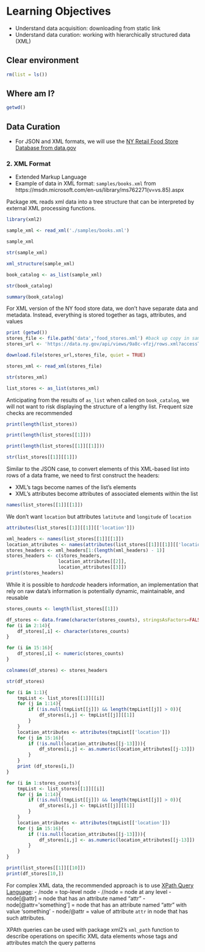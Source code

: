 # Learning Objectives

- Understand data acquisition: downloading from static link
- Understand data curation: working with hierarchically structured data (XML)

## Clear environment

```r
rm(list = ls())
```

## Where am I?

```r
getwd()
```

## Data Curation

- For JSON and XML formats, we will use the [NY Retail Food Store Database from data.gov](https://catalog.data.gov/dataset/retail-food-stores/resource/498a7e81-ea0e-425c-bb8d-a4e36d619f81)


### 2. XML Format

- Extended Markup Language
- Example of data in XML format: `samples/books.xml` from https://msdn.microsoft.com/en-us/library/ms762271(v=vs.85).aspx

Package `XML` reads xml data into a tree structure that can be interpreted by external XML processing functions. 

```r
library(xml2)
```

```r
sample_xml <- read_xml('./samples/books.xml')
```

```r
sample_xml
```

```r
str(sample_xml)
```

```r
xml_structure(sample_xml)
```

```r
book_catalog <- as_list(sample_xml)
```

```r
str(book_catalog)
```

```r
summary(book_catalog)
```

For XML version of the NY food store data, we don't have separate data and metadata. Instead, everything is stored together as tags, attributes, and values


```r
print (getwd())
stores_file <- file.path('data','food_stores.xml') #back up copy in samples/food_stores.xml
stores_url <- 'https://data.ny.gov/api/views/9a8c-vfzj/rows.xml?accessType=DOWNLOAD'
```


```r
download.file(stores_url,stores_file, quiet = TRUE)
```


```r
stores_xml <- read_xml(stores_file)
```


```r
str(stores_xml)
```


```r
list_stores <- as_list(stores_xml)
```

Anticipating from the results of `as_list` when called on `book_catalog`, we will not want to risk displaying the structure of a lengthy list. Frequent size checks are recommended


```r
print(length(list_stores))
```


```r
print(length(list_stores[[1]]))
```


```r
print(length(list_stores[[1]][[1]]))
```


```r
str(list_stores[[1]][[1]])
```

Similar to the JSON case, to convert elements of this XML-based list into rows of a data frame, we need to first construct the headers:

- XML's tags become names of the list's elements
- XML's attributes become attributes of associated elements within the list


```r
names(list_stores[[1]][[1]])
```

We don't want `location` but attributes `latitute` and `longitude` of `location`


```r
attributes(list_stores[[1]][[1]][['location']])
```


```r
xml_headers <- names(list_stores[[1]][[1]])
location_attributes <- names(attributes(list_stores[[1]][[1]][['location']]))
stores_headers <- xml_headers[1:(length(xml_headers) - 1)]
stores_headers <- c(stores_headers,
                   location_attributes[[2]],
                   location_attributes[[3]])
print(stores_headers)
```

While it is possible to *hardcode* headers information, an implementation that rely on raw data's information is potentially dynamic, maintainable, and reusable


```r
stores_counts <- length(list_stores[[1]])

df_stores <- data.frame(character(stores_counts), stringsAsFactors=FALSE)
for (i in 2:14){
    df_stores[,i] <- character(stores_counts)
}

for (i in 15:16){
    df_stores[,i] <- numeric(stores_counts)
}

colnames(df_stores) <- stores_headers
```


```r
str(df_stores)
```


```r
for (i in 1:1){
    tmpList <- list_stores[[1]][[i]]
    for (j in 1:14){
        if (!is.null(tmpList[[j]]) && length(tmpList[[j]] > 0)){
            df_stores[i,j] <- tmpList[[j]][[1]]
        }
    }
    location_attributes <- attributes(tmpList[['location']])
    for (j in 15:16){
        if (!is.null(location_attributes[[j-13]])){
            df_stores[i,j] <- as.numeric(location_attributes[[j-13]])
        }
    }
    print (df_stores[i,])
}
```


```r
for (i in 1:stores_counts){
    tmpList <- list_stores[[1]][[i]]
    for (j in 1:14){
        if (!is.null(tmpList[[j]]) && length(tmpList[[j]] > 0)){
            df_stores[i,j] <- tmpList[[j]][[1]]
        }
    }
    location_attributes <- attributes(tmpList[['location']])
    for (j in 15:16){
        if (!is.null(location_attributes[[j-13]])){
            df_stores[i,j] <- as.numeric(location_attributes[[j-13]])
        }
    }
}
```


```r
print(list_stores[[1]][[10]])
print(df_stores[10,])
```

For complex XML data, the recommended approach is to use [XPath Query Language](https://en.wikipedia.org/wiki/XPath):
- /node = top-level node
- //node = node at any level
- node[@attr] = node that has an attribute named "attr"
- node[@attr='something'] = node that has an attribute named "attr" with value 'something'
- node/@attr = value of attribute `attr` in node that has such attributes. 

XPAth queries can be used with package xml2's `xml_path` function to describe operations on specific XML data elements whose tags and attributes match the query patterns